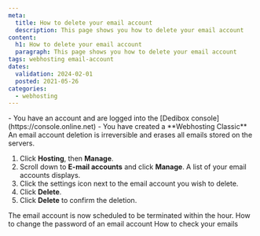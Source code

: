 ```yaml
---
meta:
  title: How to delete your email account
  description: This page shows you how to delete your email account 
content:
  h1: How to delete your email account
  paragraph: This page shows you how to delete your email account 
tags: webhosting email-account 
dates:
  validation: 2024-02-01
  posted: 2021-05-26
categories:
  - webhosting
---
```


<Macro id="webhosting-online" />

<Message type="requirement">
  - You have an account and are logged into the [Dedibox console](https://console.online.net)
  - You have created a **Webhosting Classic**
</Message>

<Message type="important">
  An email account deletion is irreversible and erases all emails stored on the servers.
</Message>


1. Click **Hosting**, then **Manage**.
2. Scroll down to **E-mail accounts** and click **Manage**. A list of your email accounts displays.
3. Click the settings icon next to the email account you wish to delete.
4. Click **Delete**.
5. Click **Delete** to confirm the deletion.

<Message type="note">
  The email account is now scheduled to be terminated within the hour.
</Message>
    

<Navigation title="See also">
  <PreviousButton to="/dedibox-console/classic-hosting/how-to/change-email-account-password/">How to change the password of an email account</PreviousButton>
  <NextButton to="/dedibox-console/classic-hosting/how-to/check-emails/">How to check your emails</NextButton>
</Navigation> 
